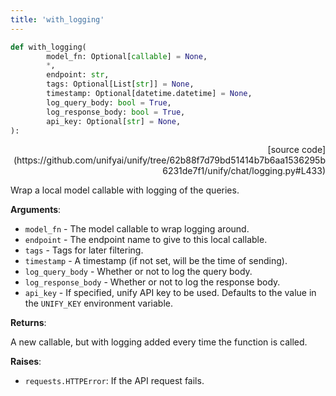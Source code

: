 ```yaml
---
title: 'with_logging'
---
```


```python
def with_logging(
        model_fn: Optional[callable] = None,
        *,
        endpoint: str,
        tags: Optional[List[str]] = None,
        timestamp: Optional[datetime.datetime] = None,
        log_query_body: bool = True,
        log_response_body: bool = True,
        api_key: Optional[str] = None,
):
```

<p align="right">[source code](https://github.com/unifyai/unify/tree/62b88f7d79bd51414b7b6aa1536295b6231de7f1/unify/chat/logging.py#L433)</p>

Wrap a local model callable with logging of the queries.

**Arguments**:

- `model_fn` - The model callable to wrap logging around.
- `endpoint` - The endpoint name to give to this local callable.
- `tags` - Tags for later filtering.
- `timestamp` - A timestamp (if not set, will be the time of sending).
- `log_query_body` - Whether or not to log the query body.
- `log_response_body` - Whether or not to log the response body.
- `api_key` - If specified, unify API key to be used. Defaults to the value in the `UNIFY_KEY` environment variable.



**Returns**:

A new callable, but with logging added every time the function is called.



**Raises**:

- `requests.HTTPError`: If the API request fails.